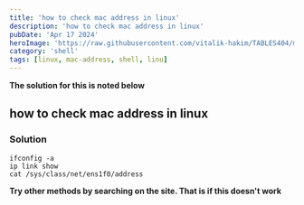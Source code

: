 ---
title: 'how to check mac address in linux'
description: 'how to check mac address in linux'
pubDate: 'Apr 17 2024'
heroImage: 'https://raw.githubusercontent.com/vitalik-hakim/TABLES404/main/error_b/SHELL.jpg'
category: 'shell'
tags: [linux, mac-address, shell, linu]
---

**The solution for this is noted below**

## how to check mac address in linux

### Solution

```shell
ifconfig -a
ip link show
cat /sys/class/net/ens1f0/address
```
**Try other methods by searching on the site. That is if this doesn't work**
